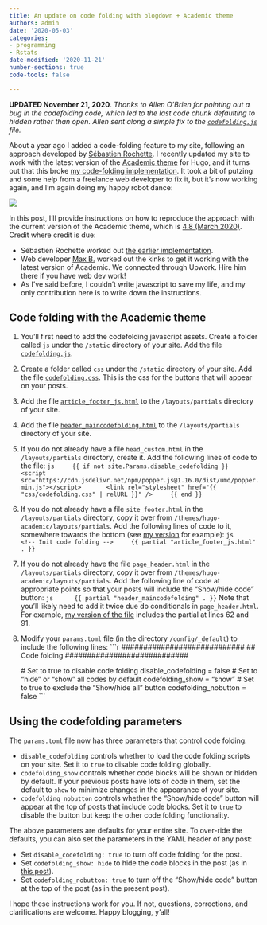 ```yaml
---
title: An update on code folding with blogdown + Academic theme
authors: admin
date: '2020-05-03'
categories:
- programming
- Rstats
date-modified: '2020-11-21'
number-sections: true
code-tools: false

---
```


**UPDATED November 21, 2020**. _Thanks to Allen O'Brien for pointing out a bug in the codefolding code, which led to the last code chunk defaulting to hidden rather than open. Allen sent along a simple fix to the [`codefolding.js`](https://github.com/jepusto/jepusto.com/blob/master/static/js/codefolding.js) file._

About a year ago I added a code-folding feature to my site, following an approach developed by [Sébastien Rochette](https://statnmap.com/2017-11-13-enable-code-folding-in-bookdown-and-blogdown/). I recently updated my site to work with the latest version of the [Academic theme](https://sourcethemes.com/academic/) for Hugo, and it turns out that this broke [my code-folding implementation](/code-folding-with-blogdown-academic/). It took a bit of putzing and some help from a freelance web developer to fix it, but it's now working again, and I'm again doing my happy robot dance:

![](https://media.giphy.com/media/mIZ9rPeMKefm0/giphy.gif)

In this post, I'll provide instructions on how to reproduce the approach with the current version of the Academic theme, which is [4.8 (March 2020)](https://sourcethemes.com/academic/updates/v4.8.0/). Credit where credit is due: 

- Sébastien Rochette worked out [the earlier implementation](https://statnmap.com/2017-11-13-enable-code-folding-in-bookdown-and-blogdown/).
- Web developer [Max B.](https://upwork.com/freelancers/~01328c0a21498eac2a) worked out the kinks to get it working with the latest version of Academic. We connected through Upwork. Hire him there if you have web dev work!
- As I've said before, I couldn't write javascript to save my life, and my only contribution here is to write down the instructions.

## Code folding with the Academic theme

1. You'll first need to add the codefolding javascript assets. Create a folder called `js` under the `/static` directory of your site. Add the file [`codefolding.js`](https://github.com/jepusto/jepusto.com/blob/master/static/js/codefolding.js).
3. Create a folder called `css` under the `/static` directory of your site. Add the file [`codefolding.css`](https://github.com/jepusto/jepusto.com/blob/master/static/css/codefolding.css). This is the css for the buttons that will appear on your posts. 
4. Add the file [`article_footer_js.html`](https://github.com/jepusto/jepusto.com/blob/master/layouts/partials/article_footer_js.html) to the `/layouts/partials` directory of your site.
5. Add the file [`header_maincodefolding.html`](https://github.com/jepusto/jepusto.com/blob/master/layouts/partials/header_maincodefolding.html) to the `/layouts/partials` directory of your site.
6. If you do not already have a file `head_custom.html` in the `/layouts/partials` directory, create it. Add the following lines of code to the file:
    ```js
    {{ if not site.Params.disable_codefolding }}
      <script src="https://cdn.jsdelivr.net/npm/popper.js@1.16.0/dist/umd/popper.min.js"></script>
      <link rel="stylesheet" href="{{ "css/codefolding.css" | relURL }}" />
    {{ end }}
    ```
7. If you do not already have a file `site_footer.html` in the `/layouts/partials` directory, copy it over from `/themes/hugo-academic/layouts/partials`. Add the following lines of code to it, somewhere towards the bottom (see [my version](https://github.com/jepusto/jepusto.com/blob/master/layouts/partials/site_footer.html) for example):
    ```js
    <!-- Init code folding -->
    {{ partial "article_footer_js.html" . }}
    ```
8. If you do not already have the file `page_header.html` in the `/layouts/partials` directory, copy it over from `/themes/hugo-academic/layouts/partials`. Add the following line of code at appropriate points so that your posts will include the "Show/hide code" button:
    ```js
     {{ partial "header_maincodefolding" . }}
    ```
    Note that you'll likely need to add it twice due do conditionals in `page_header.html`. For example, [my version of the file](https://github.com/jepusto/jepusto.com/blob/master/layouts/partials/page_header.html) includes the partial at lines 62 and 91.
9. Modify your `params.toml` file (in the directory `/config/_default`) to include the following lines:
    ```r
    ############################
    ## Code folding
    ############################
    
    # Set to true to disable code folding
    disable_codefolding = false
    # Set to "hide" or "show" all codes by default
    codefolding_show = "show"
    # Set to true to exclude the "Show/hide all" button
    codefolding_nobutton = false
    ```

## Using the codefolding parameters

The `params.toml` file now has three parameters that control code folding:

- `disable_codefolding` controls whether to load the code folding scripts on your site. Set it to `true` to disable code folding globally. 
- `codefolding_show` controls whether code blocks will be shown or hidden by default. If your previous posts have lots of code in them, set the default to `show` to minimize changes in the appearance of your site.
- `codefolding_nobutton` controls whether the "Show/hide code" button will appear at the top of posts that include code blocks. Set it to `true` to disable the button but keep the other code folding functionality. 

The above parameters are defaults for your entire site. To over-ride the defaults, you can also set the parameters in the YAML header of any post: 

- Set `disable_codefolding: true` to turn off code folding for the post.
- Set `codefolding_show: hide` to hide the code blocks in the post (as in [this post](/package-downloads/)).
- Set `codefolding_nobutton: true` to turn off the "Show/hide code" button at the top of the post (as in the present post).

I hope these instructions work for you. If not, questions, corrections, and clarifications are welcome. Happy blogging, y'all! 
